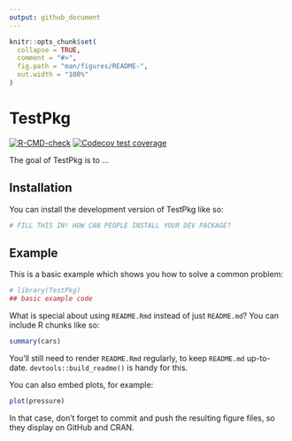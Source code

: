```yaml
---
output: github_document
---
```


<!-- README.md is generated from README.Rmd. Please edit that file -->

```r
knitr::opts_chunk$set(
  collapse = TRUE,
  comment = "#>",
  fig.path = "man/figures/README-",
  out.width = "100%"
)
```

# TestPkg


<!-- badges: start -->
[![R-CMD-check](https://github.com/Asa12138/TestPkg/actions/workflows/R-CMD-check.yaml/badge.svg)](https://github.com/Asa12138/TestPkg/actions/workflows/R-CMD-check.yaml)
[![Codecov test coverage](https://codecov.io/gh/Asa12138/TestPkg/branch/main/graph/badge.svg)](https://app.codecov.io/gh/Asa12138/TestPkg?branch=main)
<!-- badges: end -->

The goal of TestPkg is to ...

## Installation

You can install the development version of TestPkg like so:

``` r
# FILL THIS IN! HOW CAN PEOPLE INSTALL YOUR DEV PACKAGE?
```

## Example

This is a basic example which shows you how to solve a common problem:

```r
# library(TestPkg)
## basic example code
```

What is special about using `README.Rmd` instead of just `README.md`? You can include R chunks like so:

```r
summary(cars)
```

You'll still need to render `README.Rmd` regularly, to keep `README.md` up-to-date. `devtools::build_readme()` is handy for this.

You can also embed plots, for example:

```r
plot(pressure)
```

In that case, don't forget to commit and push the resulting figure files, so they display on GitHub and CRAN.
